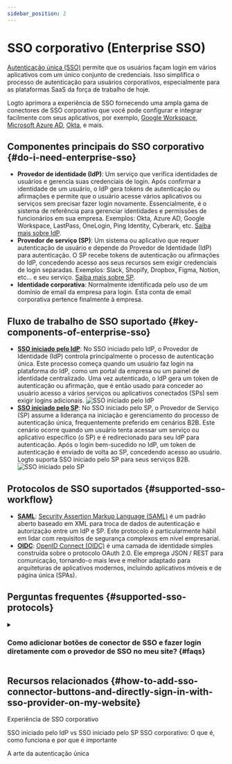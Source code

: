 ```yaml
---
sidebar_position: 2
---
```


# SSO corporativo (Enterprise SSO)

[Autenticação única (SSO)](https://auth.wiki/single-sign-on) permite que os usuários façam login em vários aplicativos com um único conjunto de credenciais. Isso simplifica o processo de autenticação para usuários corporativos, especialmente para as plataformas SaaS da força de trabalho de hoje.

Logto aprimora a experiência de SSO fornecendo uma ampla gama de conectores de SSO corporativo que você pode configurar e integrar facilmente com seus aplicativos, por exemplo, [Google Workspace](/integrations/google-workspace), [Microsoft Azure AD](/integrations/entra-id-saml), [Okta](/integrations/okta), e mais.

## Componentes principais do SSO corporativo \{#do-i-need-enterprise-sso}

- **Provedor de identidade (IdP)**: Um serviço que verifica identidades de usuários e gerencia suas credenciais de login. Após confirmar a identidade de um usuário, o IdP gera tokens de autenticação ou afirmações e permite que o usuário acesse vários aplicativos ou serviços sem precisar fazer login novamente. Essencialmente, é o sistema de referência para gerenciar identidades e permissões de funcionários em sua empresa. Exemplos: Okta, Azure AD, Google Workspace, LastPass, OneLogin, Ping Identity, Cyberark, etc. [Saiba mais sobre IdP](https://auth.wiki/identity-provider).
- **Provedor de serviço (SP)**: Um sistema ou aplicativo que requer autenticação de usuário e depende do Provedor de Identidade (IdP) para autenticação. O SP recebe tokens de autenticação ou afirmações do IdP, concedendo acesso aos seus recursos sem exigir credenciais de login separadas. Exemplos: Slack, Shopify, Dropbox, Figma, Notion, etc... e seu serviço. [Saiba mais sobre SP](https://auth.wiki/service-provider).
- **Identidade corporativa**: Normalmente identificada pelo uso de um domínio de email da empresa para login. Esta conta de email corporativa pertence finalmente à empresa.

## Fluxo de trabalho de SSO suportado \{#key-components-of-enterprise-sso}

- [**SSO iniciado pelo IdP**](/end-user-flows/enterprise-sso/idp-initiated-sso): No SSO iniciado pelo IdP, o Provedor de Identidade (IdP) controla principalmente o processo de autenticação única. Este processo começa quando um usuário faz login na plataforma do IdP, como um portal da empresa ou um painel de identidade centralizado. Uma vez autenticado, o IdP gera um token de autenticação ou afirmação, que é então usado para conceder ao usuário acesso a vários serviços ou aplicativos conectados (SPs) sem exigir logins adicionais.
  <img src="/img/assets/idp-initiated-sso.png" alt="SSO iniciado pelo IdP" />
- [**SSO iniciado pelo SP**](/end-user-flows/enterprise-sso/sp-initiated-sso): No SSO iniciado pelo SP, o Provedor de Serviço (SP) assume a liderança na iniciação e gerenciamento do processo de autenticação única, frequentemente preferido em cenários B2B. Este cenário ocorre quando um usuário tenta acessar um serviço ou aplicativo específico (o SP) e é redirecionado para seu IdP para autenticação. Após o login bem-sucedido no IdP, um token de autenticação é enviado de volta ao SP, concedendo acesso ao usuário. Logto suporta SSO iniciado pelo SP para seus serviços B2B.
  <img src="/img/assets/sp-initiated-sso.png" alt="SSO iniciado pelo SP" />

## Protocolos de SSO suportados \{#supported-sso-workflow}

- [**SAML**](/integrations/saml-sso): [Security Assertion Markup Language (SAML)](https://auth.wiki/saml) é um padrão aberto baseado em XML para troca de dados de autenticação e autorização entre um IdP e SP. Este protocolo é particularmente hábil em lidar com requisitos de segurança complexos em nível empresarial.
- [**OIDC**](/integrations/oidc-sso): [OpenID Connect (OIDC)](https://auth.wiki/openid-connect) é uma camada de identidade simples construída sobre o protocolo OAuth 2.0. Ele emprega JSON / REST para comunicação, tornando-o mais leve e melhor adaptado para arquiteturas de aplicativos modernos, incluindo aplicativos móveis e de página única (SPAs).

## Perguntas frequentes \{#supported-sso-protocols}

<details>
  <summary>

### Como adicionar botões de conector de SSO e fazer login diretamente com o provedor de SSO no meu site? \{#faqs}

</summary>

Logto permite que você adicione botões de login social ao seu site e inicie o processo de login SSO diretamente sem mostrar o formulário de login padrão. Confira nosso guia de [Login direto](/end-user-flows/authentication-parameters/direct-sign-in/) para instruções detalhadas.

</details>

## Recursos relacionados \{#how-to-add-sso-connector-buttons-and-directly-sign-in-with-sso-provider-on-my-website}

<Url href="https://www.youtube.com/watch?v=-mD8Sfab7sI&t=12s"> Experiência de SSO corporativo</Url>

<Url href="https://blog.logto.io/idp-vs-sp-initiated-sso">
  SSO iniciado pelo IdP vs SSO iniciado pelo SP
</Url>

<Url href="https://blog.logto.io/enterprise-sso">
  SSO corporativo: O que é, como funciona e por que é importante
</Url>

<Url href="https://blog.logto.io/single-sign-on">A arte da autenticação única</Url>
